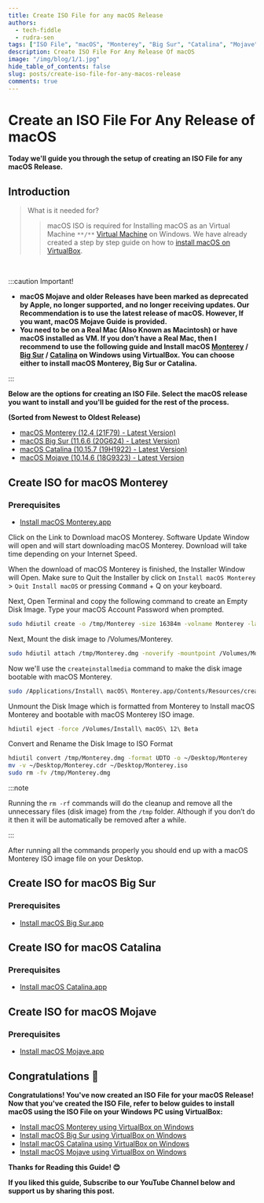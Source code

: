 ---
title: Create ISO File for any macOS Release
authors:
  - tech-fiddle
  - rudra-sen
tags: ["ISO File", "macOS", "Monterey", "Big Sur", "Catalina", "Mojave"]
description: Create ISO File For Any Release Of macOS
image: "/img/blog/1/1.jpg"
hide_table_of_contents: false
slug: posts/create-iso-file-for-any-macos-release
comments: true
---

# Create an ISO File For Any Release of macOS

<!-- truncate -->

**Today we'll guide you through the setup of creating an ISO File for any macOS Release.**

<TOCInline toc={toc} />

## Introduction

> What is it needed for?
>
> > macOS ISO is required for Installing macOS as an <span className="wikipedia">Virtual Machine</span> `**/**` [Virtual Machine](https://en.wikipedia.org/wiki/Virtual_machine) on Windows. We have already created a step by step guide on how to [install macOS on VirtualBox](/search?q=Install+macOS).

<Microlink url="https://en.wikipedia.org/wiki/Virtual_machine" />

<br />

:::caution Important!

- **macOS Mojave and older Releases have been marked as deprecated by Apple, no longer supported, and no longer receiving updates. Our Recommendation is to use the latest release of macOS. However, If you want, macOS Mojave Guide is provided.**
- **You need to be on a Real Mac (Also Known as Macintosh) or have macOS installed as VM. If you don’t have a Real Mac, then I recommend to use the following guide and Install macOS [Monterey](/blog/posts/install-macos-monterey-on-windows-using-virtualbox) / [Big Sur](/blog/posts/install-macos-big-sur-on-windows-using-virtualbox) / [Catalina](/blog/posts/install-macos-catalina-on-windows-using-virtualbox) on Windows using VirtualBox. You can choose either to install macOS Monterey, Big Sur or Catalina.**

:::

**Below are the options for creating an ISO File. Select the macOS release you want to install and you'll be guided for the rest of the process.**

**(Sorted from Newest to Oldest Release)**

- [macOS Monterey (12.4 (21F79) - Latest Version)](#create-iso-for-macos-monterey)
- [macOS Big Sur (11.6.6 (20G624) - Latest Version)](#create-iso-for-macos-big-sur)
- [macOS Catalina (10.15.7 (19H1922) - Latest Version)](#create-iso-for-macos-catalina)
- [macOS Mojave (10.14.6 (18G9323) - Latest Version](#create-iso-for-macos-mojave)

## Create ISO for macOS Monterey

### Prerequisites

- [Install macOS Monterey.app](macappstores://apps.apple.com/app/macos-monterey/id1576738294?mt=12)

Click on the Link to Download macOS Monterey. Software Update Window will open and will start downloading macOS Monterey. Download will take time depending on your Internet Speed.

When the download of macOS Monterey is finished, the Installer Window will Open. Make sure to Quit the Installer by click on `Install macOS Monterey` > `Quit Install macOS` or pressing <kbd>Command</kbd> + Q on your keyboard.

Next, Open Terminal <TerminalRoundedIcon /> and copy the following command to create an Empty Disk Image. Type your macOS Account Password when prompted.

```bash
sudo hdiutil create -o /tmp/Monterey -size 16384m -volname Monterey -layout SPUD -fs HFS+J
```

Next, Mount the disk image to /Volumes/Monterey.

```bash
sudo hdiutil attach /tmp/Monterey.dmg -noverify -mountpoint /Volumes/Monterey
```

Now we'll use the `createinstallmedia` command to make the disk image bootable with macOS Monterey.

```bash
sudo /Applications/Install\ macOS\ Monterey.app/Contents/Resources/createinstallmedia --volume /Volumes/Monterey --nointeraction
```

Unmount the Disk Image which is formatted from Monterey to Install macOS Monterey and bootable with macOS Monterey ISO image.

```bash
hdiutil eject -force /Volumes/Install\ macOS\ 12\ Beta
```

Convert and Rename the Disk Image to ISO Format

```bash
hdiutil convert /tmp/Monterey.dmg -format UDTO -o ~/Desktop/Monterey
mv -v ~/Desktop/Monterey.cdr ~/Desktop/Monterey.iso
sudo rm -fv /tmp/Monterey.dmg
```

:::note

Running the `rm -rf` commands will do the cleanup and remove all the unnecessary files (disk image) from the `/tmp` folder. Although if you don’t do it then it will be automatically be removed after a while.

:::

After running all the commands properly you should end up with a macOS Monterey ISO image file on your Desktop.

## Create ISO for macOS Big Sur

### Prerequisites

- [Install macOS Big Sur.app](macappstores://apps.apple.com/us/app/macos-big-sur/id1526878132?mt=12)

## Create ISO for macOS Catalina

### Prerequisites

- [Install macOS Catalina.app](macappstores://apps.apple.com/us/app/macos-big-sur/id1526878132?mt=12)

## Create ISO for macOS Mojave

### Prerequisites

- [Install macOS Mojave.app](macappstores://apps.apple.com/us/app/macos-mojave/id1398502828?mt=12)

## Congratulations 🎉

**Congratulations! You've now created an ISO File for your macOS Release! Now that you've created the ISO File, refer to below guides to install macOS using the ISO File on your Windows PC using VirtualBox:**

- [Install macOS Monterey using VirtualBox on Windows](/blog/posts/install-macos-monterey-on-windows-using-virtualbox)
- [Install macOS Big Sur using VirtualBox on Windows](/blog/posts/install-macos-big-sur-on-windows-using-virtualbox)
- [Install macOS Catalina using VirtualBox on Windows](/blog/posts/install-macos-catalina-on-windows-using-virtualbox)
- [Install macOS Mojave using VirtualBox on Windows](/blog/posts/install-macos-mojave-on-windows-using-virtualbox)

**Thanks for Reading this Guide! 😊**

**If you liked this guide, Subscribe to our YouTube Channel below and support us by sharing this post.**
